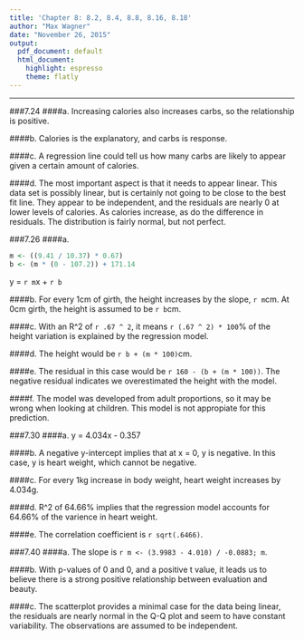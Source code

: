 ```yaml
---
title: 'Chapter 8: 8.2, 8.4, 8.8, 8.16, 8.18'
author: "Max Wagner"
date: "November 26, 2015"
output:
  pdf_document: default
  html_document:
    highlight: espresso
    theme: flatly
---
```

***

###7.24
####a. 
Increasing calories also increases carbs, so the relationship is positive.

####b.
Calories is the explanatory, and carbs is response.

####c.
A regression line could tell us how many carbs are likely to appear given a certain amount of calories.

####d.
The most important aspect is that it needs to appear linear. This data set is possibly linear, but is certainly not going to be close to the best fit line. They appear to be independent, and the residuals are nearly 0 at lower levels of calories. As calories increase, as do the difference in residuals. The distribution is fairly normal, but not perfect.


###7.26
####a.
```r
m <- ((9.41 / 10.37) * 0.67)
b <- (m * (0 - 107.2)) + 171.14
```
y = `r m`x + `r b`

####b.
For every 1cm of girth, the height increases by the slope, `r m`cm. At 0cm girth, the height is assumed to be `r b`cm.

####c.
With an R^2 of `r .67 ^ 2`, it means `r (.67 ^ 2) * 100`% of the height variation is explained by the regression model.

####d.
The height would be `r b + (m * 100)`cm.

####e.
The residual in this case would be `r 160 - (b + (m * 100))`. The negative residual indicates we overestimated the height with the model.

####f.
The model was developed from adult proportions, so it may be wrong when looking at children. This model is not appropiate for this prediction.


###7.30
####a.
y = 4.034x - 0.357

####b.
A negative y-intercept implies that at x = 0, y is negative. In this case, y is heart weight, which cannot be negative.

####c.
For every 1kg increase in body weight, heart weight increases by 4.034g.

####d.
R^2 of 64.66% implies that the regression model accounts for 64.66% of the varience in heart weight.

####e.
The correlation coefficient is `r sqrt(.6466)`.


###7.40
####a.
The slope is `r m <- (3.9983 - 4.010) / -0.0883; m`.

####b.
With p-values of 0 and 0, and a positive t value, it leads us to believe there is a strong positive relationship between evaluation and beauty.

####c.
The scatterplot provides a minimal case for the data being linear, the residuals are nearly normal in the Q-Q plot and seem to have constant variability. The observations are assumed to be independent.